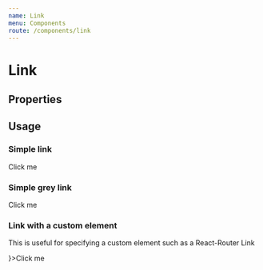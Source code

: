 ```yaml
---
name: Link
menu: Components
route: /components/link
---
```



# Link

## Properties

<Props of={Link} />

## Usage

### Simple link
<Playground>
  <Link href="#">Click me</Link>
</Playground>

### Simple grey link
<Playground>
  <Link gray href="#">Click me</Link>
</Playground>

### Link with a custom element 
This is useful for specifying a custom element such as a React-Router Link

<Playground>
  <Link href="#" customComponent={(props) => <div {...props} />}>Click me</Link>
</Playground>


